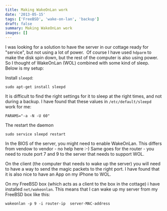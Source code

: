 ```yaml
---
title: Making WakeOnLan work
date: '2013-05-15'
tags: ['FreeBSD', 'wake-on-lan', 'backup']
draft: false
summary: Making WakeOnLan work
images: []
---
```



I was looking for a solution to have the server in our cottage ready for "service", but not using a lot of power. 
Of course I have used `hdparm` to make the disk spin down, but the rest of the computer is also using power. 
So I thought of WakeOnLan (WOL) combined with some kind of sleep. Below is my setup:

Install `sleepd`:

```
sudo apt-get install sleepd
```

It is difficult to find the right settings for it to sleep at the right times, and not during a backup. 
I have found that these values in `/etc/default/sleepd` work for me:

```
PARAMS="-a -N -U 60"
```

The restart the daemon

```
sudo service sleepd restart
```

In the BIOS of the server, you might need to enable WakeOnLan. This differs from vendow to vendor - no help here :-)
Same goes for the router - you need to route port 7 and 9 to the server that needs to support WOL.

On the client (the computer that needs to wake up the server) you will need to have a way to send the magic packets to the right port. 
I have found that it is also nice to have an App on my iPhone to WOL.

On my FreeBSD box (which acts as a client to the box in the cottage) i have installed `net/wakeonlan`. 
This means that I can wake up my server from my FreeBSD box like this:

```
wakeonlan -p 9 -i router-ip  server-MAC-address
```
